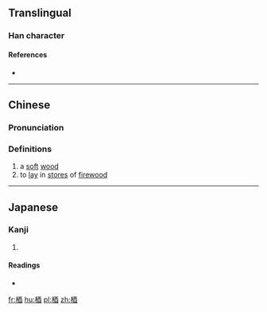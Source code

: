 ==Translingual==

===Han character===
{{Han char|rn=75|rad=木|as=07|sn=11|four=|canj=DMCW,XDMCW|ids=⿰木酉}}

====References====
* {{Han ref|kx=0528.070|dkj=14829|dj=0916.210|hdz=21211.030|uh=6884|ud=26756}}

----

==Chinese==
{{zh-forms}}

===Pronunciation===
{{zh-pron
|m=yǒu
|c=jau5
|mc=y
|oc=y
|ma=
|cat=n,v
}}

===Definitions===
# a [[soft]] [[wood]]
# to [[lay]] in [[store]]s of [[firewood]]

----

==Japanese==

===Kanji===
{{ja-kanji|grade=|rs=木07}}

# {{defn|lang=ja|sort=木07}}

====Readings====
* {{ja-readings|on=[[よう]] (yō), [[ゆ]] (yu)|kun=[[やく]] (yaku)}}

[[fr:梄]]
[[hu:梄]]
[[pl:梄]]
[[zh:梄]]